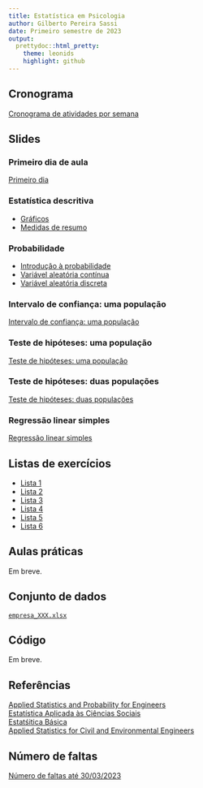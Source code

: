 ```yaml
---
title: Estatística em Psicologia 
author: Gilberto Pereira Sassi
date: Primeiro semestre de 2023
output:
  prettydoc::html_pretty:
    theme: leonids
    highlight: github
---
```


## Cronograma

[Cronograma de atividades por semana](cronograma-matc65.xlsx)

## Slides

### Primeiro dia de aula 

[Primeiro dia](primeiroDia-matc65.pdf)

### Estatística descritiva

* [Gráficos](graficos.pdf)
* [Medidas de resumo](medidasResumo.pdf)

### Probabilidade

* [Introdução à probabilidade](introProb.pdf)
* [Variável aleatória contínua](varContinua.pdf)
* [Variável aleatória discreta](varDiscreta.pdf)

### Intervalo de confiança: uma população

[Intervalo de confiança: uma população](intervaloConfianca.pdf)

### Teste de hipóteses: uma população

[Teste de hipóteses: uma população](testeHipoteses.pdf)

### Teste de hipóteses: duas populações

[Teste de hipóteses: duas populações](lista-test-2-pop.pdf)

### Regressão linear simples

[Regressão linear simples](regressao-linear-simples.pdf)

## Listas de exercícios

* [Lista 1](lista_est_descr.pdf)
* [Lista 2](lista_prob.pdf)
* [Lista 3](lista-ex-ic.pdf)
* [Lista 4](lista-test-1-pop.pdf)
* [Lista 5](lista-test-2-pop.pdf)
* [Lista 6](lista-regressao-simples.pdf)

## Aulas práticas

Em breve.

## Conjunto de dados

[`empresa_XXX.xlsx`](empresa_XXX.xlsx)

## Código

Em breve.

## Referências

[Applied Statistics and Probability for Engineers](applied-statistics-montgomery.pdf)<br>
[Estatística Aplicada às Ciências Sociais](estatistica-aplicada-barbetta.pdf)<br>
[Estatśitica Básica](estatistica-basica-bussab-morettin.pdf)<br>
[Applied Statistics for Civil and Environmental Engineers](kottegoda.pdf)


## Número de faltas

[Número de faltas até 30/03/2023](2023-03-31-matc65.xlsx)